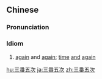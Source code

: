 ==Chinese==
{{zh-forms}}

===Pronunciation===
{{zh-pron
|m=sānfānwǔcì
|cat=id
}}

===Idiom===
{{zh-idiom}}

# {{lb|zh|Advanced Mandarin}} [[again]] and [[again]]; [[time]] [[and]] [[again]]

[[hu:三番五次]]
[[ja:三番五次]]
[[zh:三番五次]]